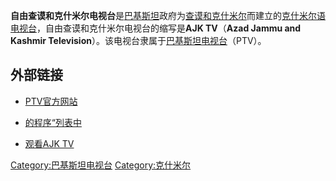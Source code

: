 {{Infobox Network |
network_name = 自由查谟和克什米尔电视台|
network_logo = |
branding     = [[巴基斯坦电视台|巴基斯坦电视台]]|
country      = [[巴基斯坦|巴基斯坦]]|
network_type = [[有线电视|有线电视]]、[[电视网|电视网]]|
available    = [[自由克什米尔|巴基斯坦属克什米尔]]、[[巴基斯坦|巴基斯坦]]|
owner        = [[巴基斯坦政府|巴基斯坦政府]] |
website      = [http://www.ptv.com.pk www.ptv.com.pk]
}}

'''自由查谟和克什米尔电视台'''是[[巴基斯坦|巴基斯坦]]政府为[[自由克什米尔|查谟和克什米尔]]而建立的[[克什米尔语|克什米尔语]][[电视台|电视台]]，自由查谟和克什米尔电视台的缩写是'''AJK TV'''（'''Azad Jammu and Kashmir Television'''）。该电视台隶属于[[巴基斯坦电视台|巴基斯坦电视台]]（PTV）。

==外部链接==
*[https://web.archive.org/web/20060219093925/http://www.ptv.com.pk/ PTV官方网站]
*{{en}} [https://web.archive.org/web/20121029055029/http://tv.saintclassified.pk/ptv-ch-20 的程序“列表中]
*{{en}} [http://www.geotv.net/tv_channels/AJK_TV.htm 观看AJK TV]{{dead link|date=2018年4月 |bot=InternetArchiveBot |fix-attempted=yes }}

{{DEFAULTSORT:TV, AJK}}

{{PTV}}

[[Category:巴基斯坦电视台|Category:巴基斯坦电视台]]
[[Category:克什米尔|Category:克什米尔]]